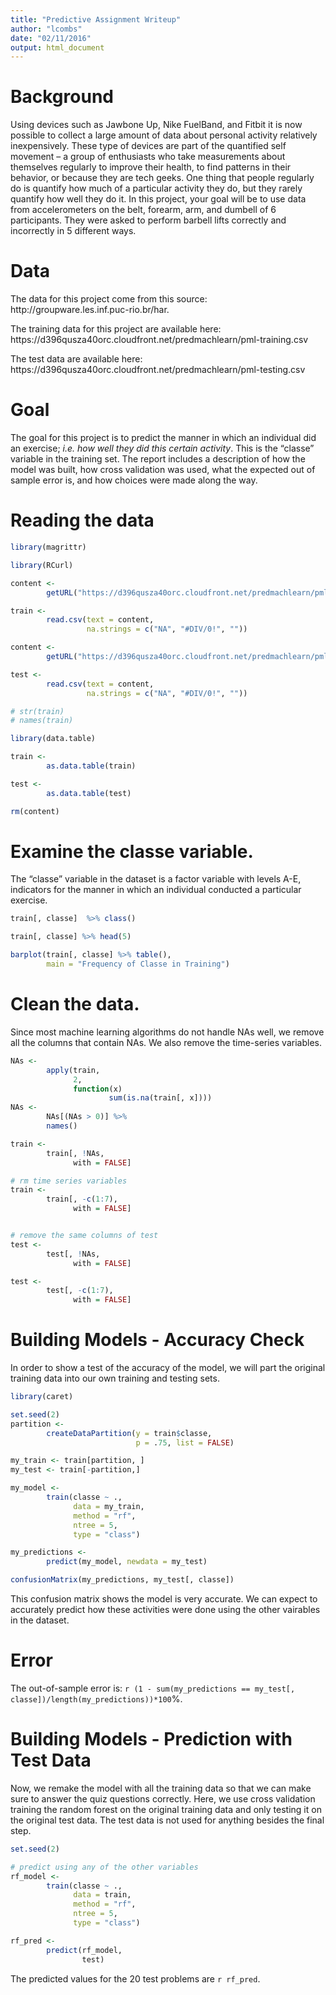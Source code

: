 ```yaml
---
title: "Predictive Assignment Writeup"
author: "lcombs"
date: "02/11/2016"
output: html_document
---
```


# Background

Using devices such as Jawbone Up, Nike FuelBand, and Fitbit it is now possible to collect a large amount of data about personal activity relatively inexpensively. These type of devices are part of the quantified self movement – a group of enthusiasts who take measurements about themselves regularly to improve their health, to find patterns in their behavior, or because they are tech geeks. One thing that people regularly do is quantify how much of a particular activity they do, but they rarely quantify how well they do it. In this project, your goal will be to use data from accelerometers on the belt, forearm, arm, and dumbell of 6 participants. They were asked to perform barbell lifts correctly and incorrectly in 5 different ways. 

# Data

The data for this project come from this source: http://groupware.les.inf.puc-rio.br/har. 

The training data for this project are available here: https://d396qusza40orc.cloudfront.net/predmachlearn/pml-training.csv

The test data are available here: https://d396qusza40orc.cloudfront.net/predmachlearn/pml-testing.csv

# Goal

The goal for this project is to predict the manner in which an individual did an exercise; *i.e. how well they did this certain activity*. This is the "classe" variable in the training set.  The report includes a description of how the model was built, how cross validation was used, what the expected out of sample error is, and how choices were made along the way.

# Reading the data

```r
library(magrittr)

library(RCurl)

content <- 
        getURL("https://d396qusza40orc.cloudfront.net/predmachlearn/pml-training.csv")

train <- 
        read.csv(text = content,
                 na.strings = c("NA", "#DIV/0!", ""))

content <- 
        getURL("https://d396qusza40orc.cloudfront.net/predmachlearn/pml-testing.csv")

test <- 
        read.csv(text = content,
                 na.strings = c("NA", "#DIV/0!", ""))

# str(train)
# names(train)

library(data.table)

train <- 
        as.data.table(train)

test <- 
        as.data.table(test)

rm(content)

```

# Examine the classe variable. 

The "classe" variable in the dataset is a factor variable with levels A-E, indicators for the manner in which an individual conducted a particular exercise.

```r

train[, classe]  %>% class()

train[, classe] %>% head(5)

barplot(train[, classe] %>% table(), 
        main = "Frequency of Classe in Training")
```

# Clean the data.

Since most machine learning algorithms do not handle NAs well, we remove all the columns that contain NAs. We also remove the time-series variables.


```r

NAs <- 
        apply(train, 
              2, 
              function(x) 
                      sum(is.na(train[, x]))) 
NAs <- 
        NAs[(NAs > 0)] %>%
        names() 

train <- 
        train[, !NAs, 
              with = FALSE] 

# rm time series variables
train <- 
        train[, -c(1:7), 
              with = FALSE]


# remove the same columns of test
test <- 
        test[, !NAs, 
              with = FALSE]

test <- 
        test[, -c(1:7), 
              with = FALSE]
```

# Building Models - Accuracy Check

In order to show a test of the accuracy of the model, we will part the original training data into our own training and testing sets.

```r
library(caret)

set.seed(2)
partition <- 
        createDataPartition(y = train$classe, 
                            p = .75, list = FALSE)

my_train <- train[partition, ]
my_test <- train[-partition,]

my_model <- 
        train(classe ~ ., 
              data = my_train, 
              method = "rf", 
              ntree = 5,
              type = "class")

my_predictions <- 
        predict(my_model, newdata = my_test)

confusionMatrix(my_predictions, my_test[, classe])
```

This confusion matrix shows the model is very accurate. We can expect to accurately predict how these activities were done using the other vairables in the dataset.

# Error

The out-of-sample error is: `r (1 - sum(my_predictions == my_test[, classe])/length(my_predictions))*100`%. 

# Building Models - Prediction with Test Data

Now, we remake the model with all the training data so that we can make sure to answer the quiz questions correctly. Here, we use cross validation training the random forest on the original training data and only testing it on the original test data. The test data is not used for anything besides the final step.

```r
set.seed(2)

# predict using any of the other variables
rf_model <- 
        train(classe ~ ., 
              data = train, 
              method = "rf", 
              ntree = 5,
              type = "class")

rf_pred <- 
        predict(rf_model, 
                test)

```

The predicted values for the 20 test problems are `r rf_pred`.
